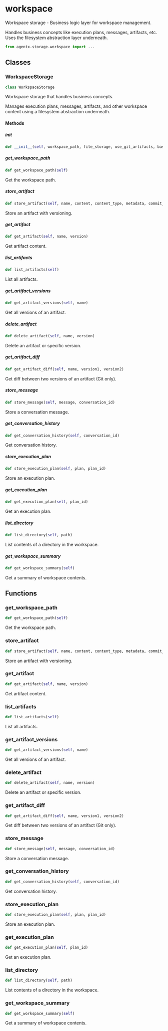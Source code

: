 # workspace

Workspace storage - Business logic layer for workspace management.

Handles business concepts like execution plans, messages, artifacts, etc. Uses the filesystem abstraction layer underneath.

```python
from agentx.storage.workspace import ...
```

## Classes

### WorkspaceStorage

```python
class WorkspaceStorage
```

Workspace storage that handles business concepts.

Manages execution plans, messages, artifacts, and other workspace content using a filesystem abstraction underneath.

#### Methods

##### __init__

```python
def __init__(self, workspace_path, file_storage, use_git_artifacts, base_path, task_id)
```


##### get_workspace_path

```python
def get_workspace_path(self)
```

Get the workspace path.


##### store_artifact

```python
def store_artifact(self, name, content, content_type, metadata, commit_message)
```

Store an artifact with versioning.


##### get_artifact

```python
def get_artifact(self, name, version)
```

Get artifact content.


##### list_artifacts

```python
def list_artifacts(self)
```

List all artifacts.


##### get_artifact_versions

```python
def get_artifact_versions(self, name)
```

Get all versions of an artifact.


##### delete_artifact

```python
def delete_artifact(self, name, version)
```

Delete an artifact or specific version.


##### get_artifact_diff

```python
def get_artifact_diff(self, name, version1, version2)
```

Get diff between two versions of an artifact (Git only).


##### store_message

```python
def store_message(self, message, conversation_id)
```

Store a conversation message.


##### get_conversation_history

```python
def get_conversation_history(self, conversation_id)
```

Get conversation history.


##### store_execution_plan

```python
def store_execution_plan(self, plan, plan_id)
```

Store an execution plan.


##### get_execution_plan

```python
def get_execution_plan(self, plan_id)
```

Get an execution plan.


##### list_directory

```python
def list_directory(self, path)
```

List contents of a directory in the workspace.


##### get_workspace_summary

```python
def get_workspace_summary(self)
```

Get a summary of workspace contents.



## Functions

### get_workspace_path

```python
def get_workspace_path(self)
```

Get the workspace path.


### store_artifact

```python
def store_artifact(self, name, content, content_type, metadata, commit_message)
```

Store an artifact with versioning.


### get_artifact

```python
def get_artifact(self, name, version)
```

Get artifact content.


### list_artifacts

```python
def list_artifacts(self)
```

List all artifacts.


### get_artifact_versions

```python
def get_artifact_versions(self, name)
```

Get all versions of an artifact.


### delete_artifact

```python
def delete_artifact(self, name, version)
```

Delete an artifact or specific version.


### get_artifact_diff

```python
def get_artifact_diff(self, name, version1, version2)
```

Get diff between two versions of an artifact (Git only).


### store_message

```python
def store_message(self, message, conversation_id)
```

Store a conversation message.


### get_conversation_history

```python
def get_conversation_history(self, conversation_id)
```

Get conversation history.


### store_execution_plan

```python
def store_execution_plan(self, plan, plan_id)
```

Store an execution plan.


### get_execution_plan

```python
def get_execution_plan(self, plan_id)
```

Get an execution plan.


### list_directory

```python
def list_directory(self, path)
```

List contents of a directory in the workspace.


### get_workspace_summary

```python
def get_workspace_summary(self)
```

Get a summary of workspace contents.

